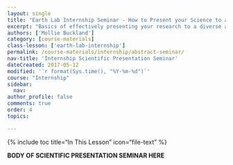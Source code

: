 ```yaml
---
layout: single
title: "Earth Lab Internship Seminar - How to Present your Science to a Diverse Audience"
excerpt: "Basics of effectively presenting your research to a diverse audience"
authors: ['Mollie Buckland']
category: [course-materials]
class-lesson: ['earth-lab-internship']
permalink: /course-materials/internship/abstract-seminar/
nav-title: 'Internship Scientific Presentation Seminar'
dateCreated: 2017-05-12
modified: '`r format(Sys.time(), "%Y-%m-%d")`'
course: "Internship"
sidebar:
  nav:
author_profile: false
comments: true
order: 4
topics:

---
```


{% include toc title="In This Lesson" icon="file-text" %}

**BODY OF SCIENTIFIC PRESENTATION SEMINAR HERE**
